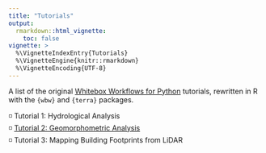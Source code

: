 ```yaml
---
title: "Tutorials"
output: 
  rmarkdown::html_vignette:
    toc: false
vignette: >
  %\VignetteIndexEntry{Tutorials}
  %\VignetteEngine{knitr::rmarkdown}
  %\VignetteEncoding{UTF-8}
---
```


A list of the original [Whitebox Workflows for Python](https://www.whiteboxgeo.com/manual/wbw-user-manual/book/tutorials.html) tutorials, rewritten in R with the `{wbw}` and `{terra}` packages.

 ◽ Tutorial 1: Hydrological Analysis <br>
 ◽ [Tutorial 2: Geomorphometric Analysis](Tutorial-2.html) <br>
 ◽ Tutorial 3: Mapping Building Footprints from LiDAR <br>
